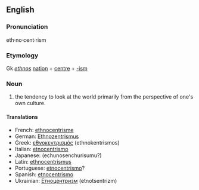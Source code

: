 ==English==
===Pronunciation===

eth&middot;no&middot;cent&middot;rism

===Etymology===

Gk ''[[ethnos]]'' [[nation]] + [[centre]] + [[-ism]]
=== Noun ===
#the tendency to look at the world primarily from the perspective of one's own culture.

==== Translations ====
*French: [[ethnocentrisme]]
*German: [[Ethnozentrismus]]
*Greek: [[εθνοκεντρισμός]] (ethnokentrismos)
*Italian: [[etnocentrismo]]
*Japanese: [[]] (echunosenchurisumu?)
*Latin: [[ethnocentrismus]]
*Portuguese: [[etnocentrismo]]?
*Spanish: [[etnocentrismo]]
*Ukrainian: [[Етноцентризм]] (etnotsentrizm)

<!--{{Wikipedia}}-->